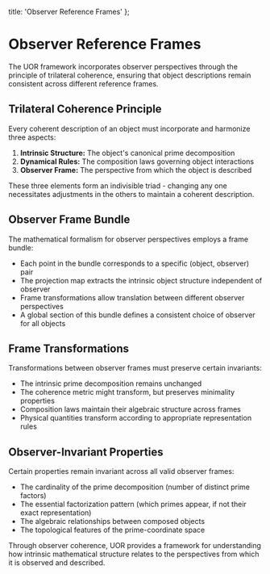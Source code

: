   title: 'Observer Reference Frames'
};

# Observer Reference Frames

The UOR framework incorporates observer perspectives through the principle of trilateral coherence, ensuring that object descriptions remain consistent across different reference frames.

## Trilateral Coherence Principle

Every coherent description of an object must incorporate and harmonize three aspects:

1. **Intrinsic Structure:** The object's canonical prime decomposition
2. **Dynamical Rules:** The composition laws governing object interactions
3. **Observer Frame:** The perspective from which the object is described

These three elements form an indivisible triad - changing any one necessitates adjustments in the others to maintain a coherent description.

## Observer Frame Bundle

The mathematical formalism for observer perspectives employs a frame bundle:

- Each point in the bundle corresponds to a specific (object, observer) pair
- The projection map extracts the intrinsic object structure independent of observer
- Frame transformations allow translation between different observer perspectives
- A global section of this bundle defines a consistent choice of observer for all objects

## Frame Transformations

Transformations between observer frames must preserve certain invariants:

- The intrinsic prime decomposition remains unchanged
- The coherence metric might transform, but preserves minimality properties
- Composition laws maintain their algebraic structure across frames
- Physical quantities transform according to appropriate representation rules

## Observer-Invariant Properties

Certain properties remain invariant across all valid observer frames:

- The cardinality of the prime decomposition (number of distinct prime factors)
- The essential factorization pattern (which primes appear, if not their exact representation)
- The algebraic relationships between composed objects
- The topological features of the prime-coordinate space

Through observer coherence, UOR provides a framework for understanding how intrinsic mathematical structure relates to the perspectives from which it is observed and described.

